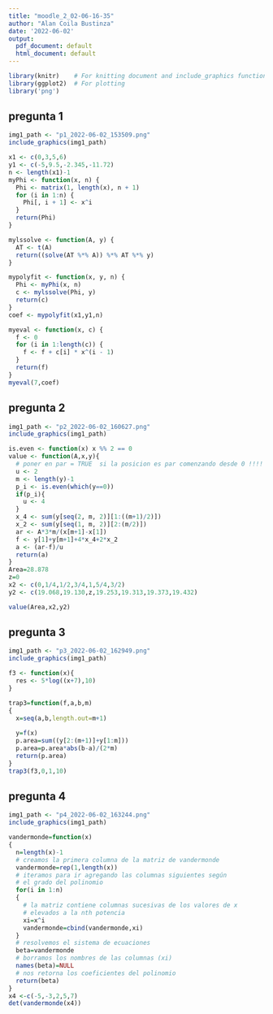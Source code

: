 ```yaml
---
title: "moodle_2_02-06-16-35"
author: "Alan Coila Bustinza"
date: '2022-06-02'
output:
  pdf_document: default
  html_document: default
---
```

```r
library(knitr)    # For knitting document and include_graphics function
library(ggplot2)  # For plotting
library('png') 
```
## pregunta 1

```r
img1_path <- "p1_2022-06-02_153509.png"
include_graphics(img1_path)
```
```r
x1 <- c(0,3,5,6)
y1 <- c(-5,9.5,-2.345,-11.72)
n <- length(x1)-1
myPhi <- function(x, n) {
  Phi <- matrix(1, length(x), n + 1)
  for (i in 1:n) {
    Phi[, i + 1] <- x^i 
  }
  return(Phi)
}

mylssolve <- function(A, y) {
  AT <- t(A) 
  return((solve(AT %*% A)) %*% AT %*% y) 
}

mypolyfit <- function(x, y, n) {
  Phi <- myPhi(x, n) 
  c <- mylssolve(Phi, y) 
  return(c)
}
coef <- mypolyfit(x1,y1,n)

myeval <- function(x, c) {
  f <- 0
  for (i in 1:length(c)) {
    f <- f + c[i] * x^(i - 1) 
  }
  return(f)
}
myeval(7,coef)
```
## pregunta 2
```r
img1_path <- "p2_2022-06-02_160627.png"
include_graphics(img1_path)
```
```r
is.even <- function(x) x %% 2 == 0
value <- function(A,x,y){
  # poner en par = TRUE  si la posicion es par comenzando desde 0 !!!! 
  u <- 2
  m <- length(y)-1
  p_i <- is.even(which(y==0))
  if(p_i){
    u <- 4
  }
  x_4 <- sum(y[seq(2, m, 2)][1:((m+1)/2)])
  x_2 <- sum(y[seq(1, m, 2)][2:(m/2)])
  ar <- A*3*m/(x[m+1]-x[1])
  f <- y[1]+y[m+1]+4*x_4+2*x_2
  a <- (ar-f)/u
  return(a)
}
Area=28.878
z=0
x2 <- c(0,1/4,1/2,3/4,1,5/4,3/2)
y2 <- c(19.068,19.130,z,19.253,19.313,19.373,19.432)

value(Area,x2,y2)

```

## pregunta 3
```r
img1_path <- "p3_2022-06-02_162949.png"
include_graphics(img1_path)
```

```r
f3 <- function(x){
  res <- 5*log((x+7),10)
}

trap3=function(f,a,b,m)
{
  x=seq(a,b,length.out=m+1)
  
  y=f(x)
  p.area=sum((y[2:(m+1)]+y[1:m]))
  p.area=p.area*abs(b-a)/(2*m)
  return(p.area)
}
trap3(f3,0,1,10)

```
## pregunta 4
```r
img1_path <- "p4_2022-06-02_163244.png"
include_graphics(img1_path)
```

```r

vandermonde=function(x)
{
  n=length(x)-1
  # creamos la primera columna de la matriz de vandermonde
  vandermonde=rep(1,length(x))
  # iteramos para ir agregando las columnas siguientes según
  # el grado del polinomio
  for(i in 1:n)
  {
    # la matriz contiene columnas sucesivas de los valores de x
    # elevados a la nth potencia
    xi=x^i
    vandermonde=cbind(vandermonde,xi)
  }
  # resolvemos el sistema de ecuaciones
  beta=vandermonde
  # borramos los nombres de las columnas (xi)
  names(beta)=NULL
  # nos retorna los coeficientes del polinomio
  return(beta)
}
x4 <-c(-5,-3,2,5,7)
det(vandermonde(x4))
```

